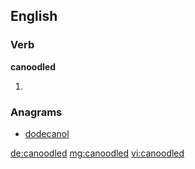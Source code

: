 ==English==

===Verb===
'''canoodled'''

# {{en-past of|canoodle}}

===Anagrams===
* [[dodecanol#English|dodecanol]]

[[de:canoodled]]
[[mg:canoodled]]
[[vi:canoodled]]
